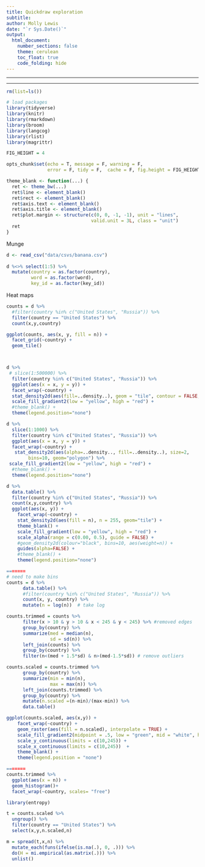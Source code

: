 ```yaml
---
title: Quickdraw exploration
subtitle: 
author: Molly Lewis 
date: "`r Sys.Date()`"
output: 
  html_document:
    number_sections: false
    theme: cerulean
    toc_float: true
    code_folding: hide
---
```

  
******
******

```r
rm(list=ls())

# load packages
library(tidyverse) 
library(knitr)
library(rmarkdown)
library(broom)
library(langcog)
library(rlist)
library(magrittr)

FIG_HEIGHT = 4

opts_chunk$set(echo = T, message = F, warning = F, 
               error = F, tidy = F,  cache = F, fig.height = FIG_HEIGHT)
```  

```r
theme_blank <- function(...) {
  ret <- theme_bw(...)
  ret$line <- element_blank()
  ret$rect <- element_blank()
  ret$axis.text <- element_blank()
  ret$axis.title <- element_blank()
  ret$plot.margin <- structure(c(0, 0, -1, -1), unit = "lines",
                               valid.unit = 3L, class = "unit")
  ret
}
```

Munge 
```r
d <- read_csv("data/csvs/banana.csv") 
  
d %<>% select(1:5) %>%
  mutate(country = as.factor(country),
         word = as.factor(word),
         key_id = as.factor(key_id))
```

Heat maps
```r

counts = d %>%
  #filter(country %in% c("United States", "Russia")) %>%
  filter(country == "United States") %>%
  count(x,y,country)

ggplot(counts, aes(x, y, fill = n)) + 
  facet_grid(~country) +
  geom_tile()



d %>%
 # slice(1:500000) %>%
  filter(country %in% c("United States", "Russia")) %>%
  ggplot(aes(x = x, y = y)) + 
  facet_wrap(~country) +
  stat_density2d(aes(fill=..density..), geom = "tile", contour = FALSE, n = 255) +
  scale_fill_gradient2(low = "yellow", high = "red") +
  #theme_blank() +
  theme(legend.position="none") 

d %>%
  slice(1:1000) %>%
  filter(country %in% c("United States", "Russia")) %>%
  ggplot(aes(x = x, y = y)) + 
  facet_wrap(~country) +
   stat_density2d(aes(alpha=..density.., fill=..density..), size=2, 
        bins=10, geom="polygon") %>%
 scale_fill_gradient2(low = "yellow", high = "red") +
  #theme_blank() +
  theme(legend.position="none") 

d %>%
  data.table() %>%
  filter(country %in% c("United States", "Russia")) %>%
  count(x,y,country) %>%
  ggplot(aes(x, y)) + 
    facet_wrap(~country) +
    stat_density2d(aes(fill = n), n = 255, geom="tile") + 
    theme_blank() +
    scale_fill_gradient(low = "yellow", high = "red") +
    scale_alpha(range = c(0.00, 0.5), guide = FALSE) +
    #geom_density2d(colour="black", bins=10, aes(weight=n)) +
    guides(alpha=FALSE) +
    #theme_blank() +
    theme(legend.position="none") 

=======
# need to make bins
counts = d %>%
      data.table() %>%
      #filter(country %in% c("United States", "Russia")) %>%
      count(x, y, country) %>%
      mutate(n = log(n))  # take log

counts.trimmed = counts %>%
      filter(x > 10 & y > 10 & x < 245 & y < 245) %>% #removed edges
      group_by(country) %>%
      summarize(med = median(n),
                sd = sd(n)) %>%
      left_join(counts) %>%
      group_by(country) %>%
      filter(n<(med + 1.5*sd) & n>(med-1.5*sd)) # remove outliers

counts.scaled = counts.trimmed %>%
      group_by(country) %>%
      summarize(min = min(n),
                max = max(n)) %>%
      left_join(counts.trimmed) %>%
      group_by(country) %>%
      mutate(n.scaled =(n-min)/(max-min)) %>%
      data.table()

ggplot(counts.scaled, aes(x,y)) + 
    facet_wrap(~country) +
    geom_raster(aes(fill = n.scaled), interpolate = TRUE) + 
    scale_fill_gradient2(midpoint = .5, low = "green", mid = "white", high = "red") +
    scale_y_continuous(limits = c(10,245)) + 
    scale_x_continuous(limits = c(10,245))  +
    theme_blank() +
    theme(legend.position = "none") 

=======
counts.trimmed %>%
  ggplot(aes(x = n)) +
  geom_histogram()+
  facet_wrap(~country, scales= "free")
```

```r

library(entropy)

t = counts.scaled %>%
  ungroup() %>%
  filter(country == "United States") %>%
  select(x,y,n.scaled,n) 

m = spread(t,x,n) %>%
  mutate_each(funs(ifelse(is.na(.), 0, .))) %>%
  do(H = mi.empirical(as.matrix(.))) %>% 
  unlist()
  



```
